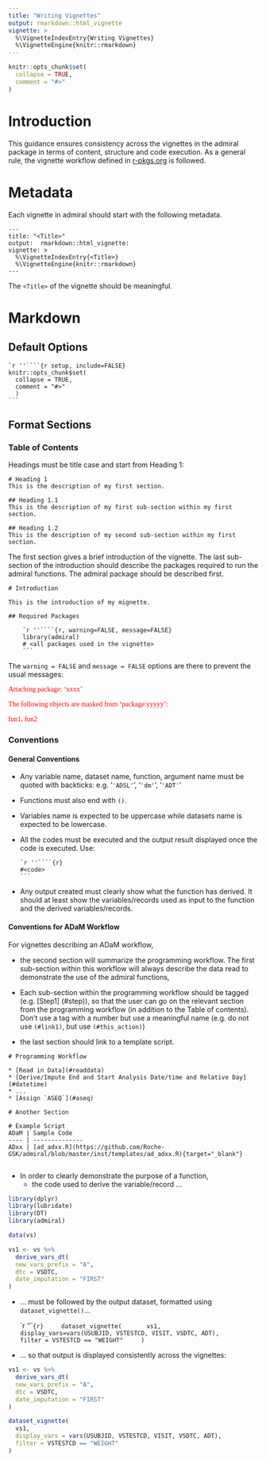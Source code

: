 ```yaml
---
title: "Writing Vignettes"
output: rmarkdown::html_vignette
vignette: >
  %\VignetteIndexEntry{Writing Vignettes}
  %\VignetteEngine{knitr::rmarkdown}
---
```


```r
knitr::opts_chunk$set(
  collapse = TRUE,
  comment = "#>"
)
```

# Introduction

This guidance ensures consistency across the vignettes in the admiral package in terms of content, structure and code execution. 
As a general rule, the vignette workflow defined in [r-pkgs.org](https://r-pkgs.org/vignettes.html) is followed.


# Metadata

Each vignette in admiral should start with the following metadata.

```
---
title: "<Title>"
output:  rmarkdown::html_vignette:
vignette: >
  %\VignetteIndexEntry{<Title>}
  %\VignetteEngine{knitr::rmarkdown}
---
```

The `<Title>` of the vignette should be meaningful. 

# Markdown

## Default Options

    `r ''````{r setup, include=FALSE}
    knitr::opts_chunk$set(
      collapse = TRUE,
      comment = "#>"
      )
    ```


## Format Sections

### Table of Contents

Headings must be title case and start from Heading 1:

```
# Heading 1
This is the description of my first section.

## Heading 1.1
This is the description of my first sub-section within my first section.

## Heading 1.2
This is the description of my second sub-section within my first section.

```

The first section gives a brief introduction of the vignette. The last sub-section 
of the introduction should describe the packages required to run the admiral functions. 
The admiral package should be described first.

```
# Introduction

This is the introduction of my mignette.

## Required Packages

    `r ''````{r, warning=FALSE, message=FALSE}
    library(admiral)
    # <all packages used in the vignette>
    ```
```

The `warning = FALSE` and `message = FALSE` options are there to prevent the usual messages:

<span style="color: red;font-family: textmate; font-size = 12pt;" >Attaching package: 'xxxx'</span>

<span style="color: red;font-family: textmate; font-size = 12pt;">The following objects are masked from 'package:yyyyy':</span>

<span style="color: red;font-family: textmate; font-size = 12pt;">  fun1, fun2</span>

### Conventions

#### General Conventions

+ Any variable name, dataset name, function, argument name must be quoted with backticks: e.g. '`'ADSL'`', '`'dm'`', '`'ADT'`'

+ Functions must also end with `()`.

+ Variables name is expected to be uppercase while datasets name is expected to be lowercase.

+ All the codes must be executed and the output result displayed once the code is executed. Use:
 

      `r ''````{r}
      #<code>
      ```

+ Any output created must clearly show what the function has derived. 
It should at least show the variables/records used as input to the function and the derived 
variables/records.

#### Conventions for ADaM Workflow

For vignettes describing an ADaM workflow, 

+ the second section will summarize the programming workflow. The first sub-section within this 
workflow will always describe the data read to demonstrate the use of the admiral functions,

+ Each sub-section within the programming workflow should be tagged (e.g. [Step1] (#step)), so that 
the user can go on the relevant section from the programming workflow (in addition to the Table of
contents). Don’t use a tag with a number but use a meaningful name (e.g. do not use `(#link1)`,
but use `(#this_action)`)

+ the last section should link to a template script. 

```
# Programming Workflow

* [Read in Data](#readdata)
* [Derive/Impute End and Start Analysis Date/time and Relative Day](#datetime)
* ...
* [Assign `ASEQ`](#aseq)

# Another Section

# Example Script
ADaM | Sample Code
---- | --------------
ADxx | [ad_adxx.R](https://github.com/Roche-GSK/admiral/blob/master/inst/templates/ad_adxx.R){target="_blank"}


```

+ In order to clearly demonstrate the purpose of a function, 
  + the code used to derive the variable/record ...

```r
library(dplyr)
library(lubridate)
library(DT)
library(admiral)

data(vs)
```


```r
vs1 <- vs %>%
  derive_vars_dt(
  new_vars_prefix = "A",
  dtc = VSDTC,
  date_imputation = "FIRST"
)

```


  + ... must be followed by the output dataset, formatted using `dataset_vignette()`...
  
  
      
      `r ''````{r}
        dataset_vignette(
          vs1, 
          display_vars=vars(USUBJID, VSTESTCD, VISIT, VSDTC, ADT),
          filter = VSTESTCD == "WEIGHT"
        )
      ```
      


  + ... so that output is displayed consistently across the vignettes: 
 

```r
vs1 <- vs %>%
  derive_vars_dt(
  new_vars_prefix = "A",
  dtc = VSDTC,
  date_imputation = "FIRST"
)

dataset_vignette(
  vs1,
  display_vars = vars(USUBJID, VSTESTCD, VISIT, VSDTC, ADT),
  filter = VSTESTCD == "WEIGHT"
)
```
